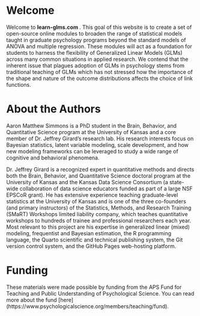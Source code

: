 # Welcome {.unnumbered}

Welcome to <b> learn-glms.com </b>. This goal of this website is to create a set of open-source online modules to broaden the range of statistical models taught in graduate psychology programs beyond the standard models of ANOVA and multiple regression. These modules will act as a foundation for students to harness the flexibility of Generalized Linear Models (GLMs) across many common situations in applied research. We contend that the inherent issue that plagues adoption of GLMs in psychology stems from traditional teaching of GLMs which has not stressed how the importance of the shape and nature of the outcome distributions affects the choice of link functions.


# About the Authors {.unnumbered}

Aaron Matthew Simmons is a PhD student in the Brain, Behavior, and Quantitative Science program at the University of Kansas and a core member of Dr. Jeffrey Girard’s research lab. His research interests focus on Bayesian statistics, latent variable modeling, scale development, and how new modeling frameworks can be leveraged to study a wide range of cognitive and behavioral phenomena.

Dr. Jeffrey Girard is a recognized expert in quantitative methods and directs both the Brain, Behavior, and Quantitative Science doctoral program at the University of Kansas and the Kansas Data Science Consortium (a state-wide collaboration of data science educators funded as part of a large NSF EPSCoR grant). He has extensive experience teaching graduate-level statistics at the University of Kansas and is one of the three co-founders (and primary instructors) of the Statistics, Methods, and Research Training (SMaRT) Workshops limited liability company, which teaches quantitative workshops to hundreds of trainee and professional researchers each year. Most relevant to this project are his expertise in generalized linear (mixed) modeling, frequentist and Bayesian estimation, the R programming language, the Quarto scientific and technical publishing system, the Git version control system, and the GitHub Pages web-hosting platform.

# Funding {.unnumbered}
These materials were made possible by funding from the APS Fund for Teaching and Public Understanding of Psychological Science. You can read more about the fund [here] (https://www.psychologicalscience.org/members/teaching/fund).
